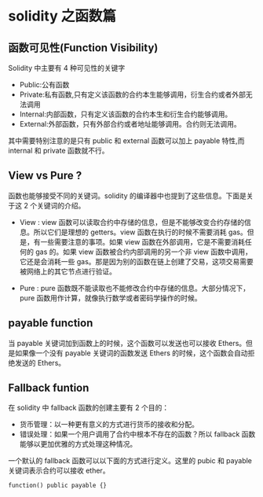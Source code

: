 # solidity 之函数篇

## 函数可见性(Function Visibility)

Solidity 中主要有 4 种可见性的关键字

- Public:公有函数
- Private:私有函数,只有定义该函数的合约本生能够调用，衍生合约或者外部无法调用
- Internal:内部函数，只有定义该函数的合约本生和衍生合约能够调用。
- External:外部函数，只有外部合约或者地址能够调用。合约则无法调用。

其中需要特别注意的是只有 public 和 external 函数可以加上 payable 特性,而 internal 和 private 函数就不行。

## View vs Pure ?

函数也能够接受不同的关键词。solidity 的编译器中也提到了这些信息。下面是关于这 2 个关键词的介绍。

- View : view 函数可以读取合约中存储的信息，但是不能够改变合约存储的信息。所以它们是理想的 getters。view 函数在执行的时候不需要消耗 gas。但是，有一些需要注意的事项。如果 view 函数在外部调用，它是不需要消耗任何的 gas 的。如果 view 函数被合约内部调用的另一个非 view 函数中调用，它还是会消耗一些 gas。那是因为别的函数在链上创建了交易，这项交易需要被网络上的其它节点进行验证。

- Pure : pure 函数既不能读取也不能修改合约中存储的信息。大部分情况下，pure 函数用作计算，就像执行数学或者密码学操作的时候。

## payable function

当 payable 关键词加到函数上的时候，这个函数可以发送也可以接收 Ethers。但是如果像一个没有 payable 关键词的函数发送 Ethers 的时候，这个函数会自动拒绝发送的 Ethers。

## Fallback funtion

在 solidity 中 fallback 函数的创建主要有 2 个目的：

- 货币管理：以一种更有意义的方式进行货币的接收和分配。
- 错误处理：如果一个用户调用了合约中根本不存在的函数？所以 fallback 函数能够以更加优雅的方式处理这种情况。

一个默认的 fallback 函数可以以下面的方式进行定义。这里的 pubic 和 payable 关键词表示合约可以接收 ether。

```solidity
function() public payable {}
```
